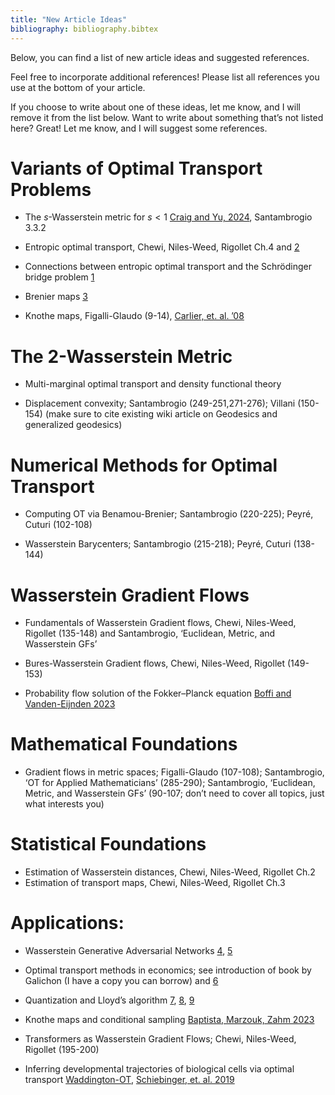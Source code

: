 ```yaml
---
title: "New Article Ideas"
bibliography: bibliography.bibtex
---
```


Below, you can find a list of new article ideas and suggested references.

Feel free to incorporate additional references! Please list all references you use at the bottom of your article.

If you choose to write about one of these ideas, let me know, and I will remove it from the list below. Want to write about something that's not listed here? Great! Let me know, and I will suggest some references.

# Variants of Optimal Transport Problems

-   The $s$-Wasserstein metric for $s<1$ [Craig and Yu, 2024](https://arxiv.org/abs/2411.12153), Santambrogio 3.3.2

-   Entropic optimal transport, Chewi, Niles-Weed, Rigollet Ch.4 and [2](https://www.math.columbia.edu/~mnutz/docs/EOT_lecture_notes.pdf)

-   Connections between entropic optimal transport and the Schrödinger bridge problem [1](https://www.math.ucdavis.edu/~saito/data/acha.read.s19/leonard_survey-schroedinger-problem-optxport.pdf)

-   Brenier maps [3](https://arxiv.org/abs/2404.02855)

-   Knothe maps, Figalli-Glaudo (9-14), [Carlier, et. al. '08](https://arxiv.org/abs/0810.4153)

# The 2-Wasserstein Metric

-   Multi-marginal optimal transport and density functional theory

-   Displacement convexity; Santambrogio (249-251,271-276); Villani (150-154) (make sure to cite existing wiki article on Geodesics and generalized geodesics)

# Numerical Methods for Optimal Transport

-   Computing OT via Benamou-Brenier; Santambrogio (220-225); Peyré, Cuturi (102-108)

-   Wasserstein Barycenters; Santambrogio (215-218); Peyré, Cuturi (138-144)

# Wasserstein Gradient Flows

-   Fundamentals of Wasserstein Gradient flows, Chewi, Niles-Weed, Rigollet (135-148) and Santambrogio, 'Euclidean, Metric, and Wasserstein GFs'

-   Bures-Wasserstein Gradient flows, Chewi, Niles-Weed, Rigollet (149-153)

-   Probability flow solution of the Fokker–Planck equation [Boffi and Vanden-Eijnden 2023](https://iopscience.iop.org/article/10.1088/2632-2153/ace2aa/meta)

# Mathematical Foundations

-   Gradient flows in metric spaces; Figalli-Glaudo (107-108); Santambrogio, 'OT for Applied Mathematicians' (285-290); Santambrogio, 'Euclidean, Metric, and Wasserstein GFs' (90-107; don't need to cover all topics, just what interests you)

# Statistical Foundations

-   Estimation of Wasserstein distances, Chewi, Niles-Weed, Rigollet Ch.2
-   Estimation of transport maps, Chewi, Niles-Weed, Rigollet Ch.3

# Applications:

-   Wasserstein Generative Adversarial Networks [4](https://leon.bottou.org/publications/pdf/icml-2017.pdf), [5](https://nemo.kiwi/studies/M1/ML/report.pdf)

-   Optimal transport methods in economics; see introduction of book by Galichon (I have a copy you can borrow) and [6](https://arxiv.org/abs/2107.04700)

-   Quantization and Lloyd's algorithm [7](https://hal.science/hal-03256039/document), [8](https://link.springer.com/content/pdf/10.1007/978-3-030-01947-1_7.pdf), [9](https://link.springer.com/content/pdf/10.1007/978-3-319-99689-9_6.pdf)

-   Knothe maps and conditional sampling [Baptista, Marzouk, Zahm 2023](https://link.springer.com/article/10.1007/s10208-023-09630-x)

-   Transformers as Wasserstein Gradient Flows; Chewi, Niles-Weed, Rigollet (195-200)

- Inferring developmental trajectories of biological cells via optimal transport [Waddington-OT](https://broadinstitute.github.io/wot/tutorial/), [Schiebinger, et. al. 2019](https://www.cell.com/cell/fulltext/S0092-8674(19)30039-X)